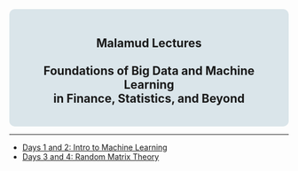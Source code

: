 ::: {style="text-align: center; background-color: #dae5ea; padding: 20px; border-radius: 10px;"}

## Malamud Lectures<br><br>Foundations of Big Data and Machine Learning <br>in Finance, Statistics, and Beyond
:::

---

- [Days 1 and 2: Intro to Machine Learning](Slides1_IntroToML.pdf)
- [Days 3 and 4: Random Matrix Theory](RandomMatrixTheory.pdf)